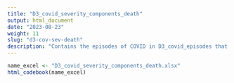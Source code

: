 ```yaml
---
title: "D3_covid_severity_components_death"
output: html_document
date: "2023-08-23"
weight: 11
slug: "d3-cov-sev-death"
description: "Contains the episodes of COVID in D3_covid_episodes that had level of severity 'death'"
---
```


```r
name_excel <- "D3_covid_severity_components_death.xlsx"
html_codebook(name_excel)
```
